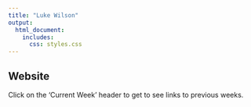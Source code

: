```yaml
---
title: "Luke Wilson"
output: 
  html_document:
    includes: 
      css: styles.css
---
```


## Website

Click on the 'Current Week' header to get to see links to previous weeks. 